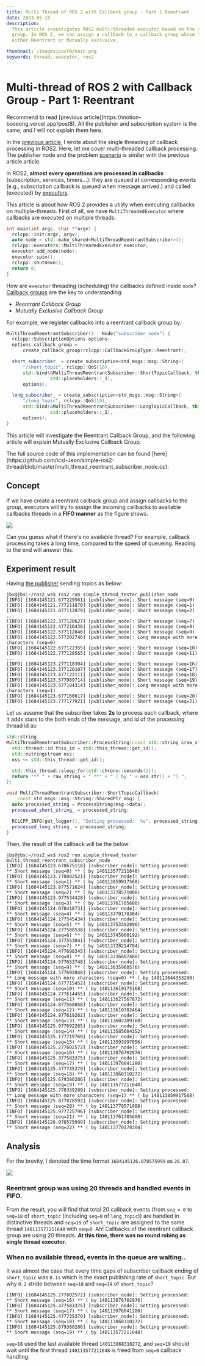 ```yaml
---
title: Multi Thread of ROS 2 with Callback group - Part 1 Reentrant
date: 2023-05-15
description:
  This article investigates ROS2 multi-threaded executor based on the callback
  group. In ROS 2, we can assign a callback to a callback group whose types are
  either Reentrant or Mutually exclusive.

thumbnail: /images/post9/main.png
keywords: thread, executor, ros2
---
```




# Multi-thread of ROS 2 with Callback Group - Part 1: Reentrant

<Frontmatter />

<Callout emoji="👾">
  Recommend to read [previous article](https://motion-boseong.vercel.app/post8).
  All the publisher and subscription system is the same, and I will not explain
  them here.
</Callout>

In the [previous article](https://motion-boseong.vercel.app/post8), I wrote
about the single threading of callback processing in ROS2. Here, let me cover
multi-threaded callback processing. The publisher node and the problem
[scenario](https://motion-boseong.vercel.app/post8#system-description) is
similar with the previous article article.

In ROS2, **almost every operations are processed in callbacks** (subscription,
services, timers...): they are queued at corresponding events (e.g.,
subscription callback is queued when message arrived.) and called (executed) by
[executors](https://docs.ros.org/en/foxy/Concepts/About-Executors.html).

This article is about how ROS 2 provides a utility when executing callbacks on
multiple-threads. First of all, we have `MultiThreadedExecutor` where callbacks
are executed on multiple threads:

```cpp {4} filename="main.cpp"
int main(int argc, char **argv) {
  rclcpp::init(argc, argv);
  auto node = std::make_shared<MultiThreadReentrantSubscriber>();
  rclcpp::executors::MultiThreadedExecutor executor;
  executor.add_node(node);
  executor.spin();
  rclcpp::shutdown();
  return 0;
}
```

How are `executor` threading (scheduling) the callbacks defined inside `node`?
[Callback groups](https://docs.ros.org/en/foxy/How-To-Guides/Using-callback-groups.html)
are the key to understanding:

- _Reentrant Callback Group_
- _Mutually Exclusive Callback Group_

For example, we register callbacks into a reentrant callback group by:

```cpp {2-4, 10,16} filename="multi_thread_reentrant_subscriber_node.cc"
MultiThreadReentrantSubscriber() : Node("subscriber_node") {
  rclcpp::SubscriptionOptions options;
  options.callback_group =
      create_callback_group(rclcpp::CallbackGroupType::Reentrant);

  short_subscriber_ = create_subscription<std_msgs::msg::String>(
      "/short_topic", rclcpp::QoS(10),
      std::bind(&MultiThreadReentrantSubscriber::ShortTopicCallback, this,
                std::placeholders::_1),
      options);

  long_subscriber_ = create_subscription<std_msgs::msg::String>(
      "/long_topic", rclcpp::QoS(10),
      std::bind(&MultiThreadReentrantSubscriber::LongTopicCallback, this,
                std::placeholders::_1),
      options);
}
```

This article will investigate the Reentrant Callback Group, and the following
article will explain Mutually Exclusive Callback Group.

<Callout type="info" emoji="ℹ️">
  The full source code of this implementation can be found
  [here](https://github.com/icsl-Jeon/simple-ros2-thread/blob/master/multi_thread_reentrant_subscriber_node.cc).
</Callout>

## Concept

If we have create a reentrant callback group and assign callbacks to the group,
executors will try to assign the incoming callbacks to available callbacks
threads in a **FIFO manner** as the figure shows.

<Image
  src="/images/post9/reentrant-callback.png"
  width={700}
  height={500}
  className="my-3"
/>

Can you guess what if there's no available thread? For example, callback
processing takes a long time, compared to the speed of queueing. Reading to the
end will answer this.

## Experiment result

Having
[the publisher](https://github.com/icsl-Jeon/simple-ros2-thread/blob/master/publisher_node.cc)
sending topics as below:

```shell filename="Terminal output of publisher node" {2,9,16}
jbs@jbs:~/ros2_ws$ ros2 run simple_thread_tester publisher_node
[INFO] [1684145121.677229561] [publisher_node]: Short message (seq=0)
[INFO] [1684145121.777211870] [publisher_node]: Short message (seq=1)
[INFO] [1684145121.877112879] [publisher_node]: Short message (seq=2)
...
[INFO] [1684145122.377120627] [publisher_node]: Short message (seq=7)
[INFO] [1684145122.477210436] [publisher_node]: Short message (seq=8)
[INFO] [1684145122.577112846] [publisher_node]: Short message (seq=9)
[INFO] [1684145122.577202746] [publisher_node]: Long message with more characters (seq=0)
[INFO] [1684145122.677122355] [publisher_node]: Short message (seq=10)
[INFO] [1684145122.777128565] [publisher_node]: Short message (seq=11)
...
[INFO] [1684145123.277118304] [publisher_node]: Short message (seq=16)
[INFO] [1684145123.377120107] [publisher_node]: Short message (seq=17)
[INFO] [1684145123.477122111] [publisher_node]: Short message (seq=18)
[INFO] [1684145123.577089714] [publisher_node]: Short message (seq=19)
[INFO] [1684145123.577184314] [publisher_node]: Long message with more characters (seq=1)
[INFO] [1684145123.677160617] [publisher_node]: Short message (seq=20)
[INFO] [1684145123.777177921] [publisher_node]: Short message (seq=21)
```

Let us assume that the subscriber takes **2s** to process each callback, where
it adds stars to the both ends of the message, and id of the processing thread
id as:

```cpp filename="publisher_node.cc" {5,16}
std::string
MultiThreadReentrantSubscriber::ProcessString(const std::string &raw_string) {
  std::thread::id this_id = std::this_thread::get_id();
  std::ostringstream oss;
  oss << std::this_thread::get_id();

  std::this_thread::sleep_for(std::chrono::seconds(2));
  return "** " + raw_string + " **" + " ( by " + oss.str() + ") ";
};

void MultiThreadReentrantSubscriber::ShortTopicCallback(
    const std_msgs::msg::String::SharedPtr msg) {
  auto processed_string = ProcessString(msg->data);
  processed_short_string_ = processed_string;

  RCLCPP_INFO(get_logger(), "Setting processed:  %s", processed_string.c_str());
  processed_long_string_ = processed_string;
}

```

Then, the result of the callback will be the below:

```shell {2,12,22} filename="Terminal output of subscriber node"
jbs@jbs:~/ros2_ws$ ros2 run simple_thread_tester multi_thread_reentrant_subscriber_node
[INFO] [1684145123.678675118] [subscriber_node]: Setting processed:  ** Short message (seq=0) ** ( by 140113577211648)
[INFO] [1684145123.778082521] [subscriber_node]: Setting processed:  ** Short message (seq=1) ** ( by 140113859917568)
[INFO] [1684145123.877571624] [subscriber_node]: Setting processed:  ** Short message (seq=2) ** ( by 140113778571008)
[INFO] [1684145123.977534428] [subscriber_node]: Setting processed:  ** Short message (seq=3) ** ( by 140113761785600)
[INFO] [1684145124.078418731] [subscriber_node]: Setting processed:  ** Short message (seq=4) ** ( by 140113770178304)
[INFO] [1684145124.177545434] [subscriber_node]: Setting processed:  ** Short message (seq=5) ** ( by 140113753392896)
[INFO] [1684145124.277588538] [subscriber_node]: Setting processed:  ** Short message (seq=6) ** ( by 140113745000192)
[INFO] [1684145124.377553041] [subscriber_node]: Setting processed:  ** Short message (seq=7) ** ( by 140113728214784)
[INFO] [1684145124.477698345] [subscriber_node]: Setting processed:  ** Short message (seq=8) ** ( by 140113736607488)
[INFO] [1684145124.577653748] [subscriber_node]: Setting processed:  ** Short message (seq=9) ** ( by 140113635960576)
[INFO] [1684145124.577692848] [subscriber_node]: Setting processed:  ** Long message with more characters (seq=0) ** ( by 140113644353280)
[INFO] [1684145124.677715452] [subscriber_node]: Setting processed:  ** Short message (seq=10) ** ( by 140113619175168)
[INFO] [1684145124.777614455] [subscriber_node]: Setting processed:  ** Short message (seq=11) ** ( by 140113627567872)
[INFO] [1684145124.877568058] [subscriber_node]: Setting processed:  ** Short message (seq=12) ** ( by 140113610782464)
[INFO] [1684145124.977619262] [subscriber_node]: Setting processed:  ** Short message (seq=13) ** ( by 140113602389760)
[INFO] [1684145125.077692265] [subscriber_node]: Setting processed:  ** Short message (seq=14) ** ( by 140113585604352)
[INFO] [1684145125.177719769] [subscriber_node]: Setting processed:  ** Short message (seq=15) ** ( by 140113593997056)
[INFO] [1684145125.277602572] [subscriber_node]: Setting processed:  ** Short message (seq=16) ** ( by 140113876702976)
[INFO] [1684145125.377583375] [subscriber_node]: Setting processed:  ** Short message (seq=17) ** ( by 140113976041280)
[INFO] [1684145125.477735379] [subscriber_node]: Setting processed:  ** Short message (seq=18) ** ( by 140113868310272)
[INFO] [1684145125.679380286] [subscriber_node]: Setting processed:  ** Short message (seq=19) ** ( by 140113577211648)
[INFO] [1684145125.778339289] [subscriber_node]: Setting processed:  ** Long message with more characters (seq=1) ** ( by 140113859917568)
[INFO] [1684145125.877828592] [subscriber_node]: Setting processed:  ** Short message (seq=20) ** ( by 140113778571008)
[INFO] [1684145125.977725796] [subscriber_node]: Setting processed:  ** Short message (seq=21) ** ( by 140113761785600)
[INFO] [1684145126.078575999] [subscriber_node]: Setting processed:  ** Short message (seq=22) ** ( by 140113770178304)
```

## Analysis

For the brevity, I denoted the time format `1684145126.078575999` as `26.07`.

<Image
  src="/images/post9/reentrant-callback-result.png"
  width={1000}
  height={500}
  className="my-3"
/>

### Reentrant group was using 20 threads and handled events in FIFO.

From the result, you will find that total 20 callback events (from `seq = 0` to
`seq=18` of `short_topic` (including `seq=0` of `long_topic`)) are handled in
distinctive threads and `seq=19` of `short_topic` are assigned to the same
thread `140113577211648` with `seq=0`. Ah! Callbacks of the reentrant callback
group are using 20 threads. **At this time, there was no round robing as single
thread executor.**

### When no available thread, events in the queue are waiting..

It was almost the case that every time gaps of subscriber callback ending of
`short_topic` was `0.1s` which is the exact publishing rate of `short_topic`.
But why `0.2` stride between `seq=18` and `seq=19` of `short_topic`?

```shell {3,4}
[INFO] [1684145125.277602572] [subscriber_node]: Setting processed:  ** Short message (seq=16) ** ( by 140113876702976)
[INFO] [1684145125.377583375] [subscriber_node]: Setting processed:  ** Short message (seq=17) ** ( by 140113976041280)
[INFO] [1684145125.477735379] [subscriber_node]: Setting processed:  ** Short message (seq=18) ** ( by 140113868310272)
[INFO] [1684145125.679380286] [subscriber_node]: Setting processed:  ** Short message (seq=19) ** ( by 140113577211648)

```

`seq=18` used the last available thread `140113868310272`, and `seq=19` should
wait until the first thread `140113577211648` is freed from `seq=0` callback
handling.

<Comment />
